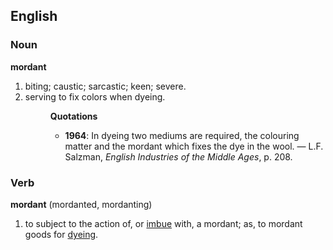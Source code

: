 ==English==
===Noun===
'''mordant'''
#biting; caustic; sarcastic; keen; severe.
#serving to fix colors when dyeing.
#:'''Quotations'''
#:*'''1964''': In dyeing two mediums are required, the colouring matter and the mordant which fixes the dye in the wool. &mdash; L.F. Salzman, ''English Industries of the Middle Ages'', p. 208.
===Verb===
'''mordant''' (mordanted, mordanting)
#to subject to the action of, or [[imbue]] with, a mordant; as, to mordant goods for [[dye]]ing.